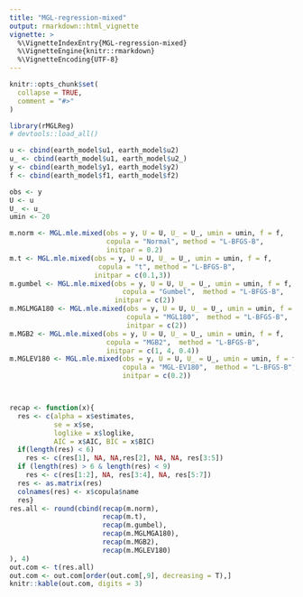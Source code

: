 ```yaml
---
title: "MGL-regression-mixed"
output: rmarkdown::html_vignette
vignette: >
  %\VignetteIndexEntry{MGL-regression-mixed}
  %\VignetteEngine{knitr::rmarkdown}
  %\VignetteEncoding{UTF-8}
---
```


```r
knitr::opts_chunk$set(
  collapse = TRUE,
  comment = "#>"
)
```

```r
library(rMGLReg)
# devtools::load_all()

u <- cbind(earth_model$u1, earth_model$u2)
u_ <- cbind(earth_model$u1, earth_model$u2_)
y <- cbind(earth_model$y1, earth_model$y2)
f <- cbind(earth_model$f1, earth_model$f2)

obs <- y
U <- u
U_ <- u_
umin <- 20

m.norm <- MGL.mle.mixed(obs = y, U = U, U_ = U_, umin = umin, f = f,
                        copula = "Normal", method = "L-BFGS-B",
                        initpar = 0.2)
m.t <- MGL.mle.mixed(obs = y, U = U, U_ = U_, umin = umin, f = f,
                      copula = "t", method = "L-BFGS-B",
                     initpar = c(0.1,3))
m.gumbel <- MGL.mle.mixed(obs = y, U = U, U_ = U_, umin = umin, f = f,
                            copula = "Gumbel",  method = "L-BFGS-B",
                          initpar = c(2))
m.MGLMGA180 <- MGL.mle.mixed(obs = y, U = U, U_ = U_, umin = umin, f = f,
                             copula = "MGL180",  method = "L-BFGS-B",
                             initpar = c(2))
m.MGB2 <- MGL.mle.mixed(obs = y, U = U, U_ = U_, umin = umin, f = f,
                        copula = "MGB2",  method = "L-BFGS-B",
                        initpar = c(1, 4, 0.4))
m.MGLEV180 <- MGL.mle.mixed(obs = y, U = U, U_ = U_, umin = umin, f = f,
                            copula = "MGL-EV180",  method = "L-BFGS-B",
                            initpar = c(0.2))




```




```r
recap <- function(x){
  res <- c(alpha = x$estimates,
           se = x$se,
           loglike = x$loglike,
           AIC = x$AIC, BIC = x$BIC)
  if(length(res) < 6)
    res <- c(res[1], NA, NA,res[2], NA, NA, res[3:5])
  if (length(res) > 6 & length(res) < 9)
    res <- c(res[1:2], NA, res[3:4], NA, res[5:7])
  res <- as.matrix(res)
  colnames(res) <- x$copula$name
  res}
res.all <- round(cbind(recap(m.norm),
                       recap(m.t),
                       recap(m.gumbel),
                       recap(m.MGLMGA180),
                       recap(m.MGB2),
                       recap(m.MGLEV180)
), 4)
out.com <- t(res.all)
out.com <- out.com[order(out.com[,9], decreasing = T),]
knitr::kable(out.com, digits = 3)

```
